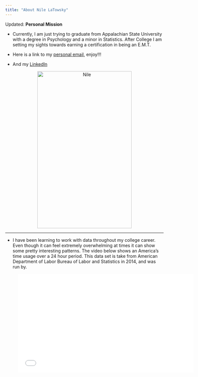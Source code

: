 ```yaml
---
title: "About Nile LaTowsky"
---
```


Updated: **Personal Mission** 

* Currently, I am just trying to graduate from Appalachian State University with a degree in Psychology and a minor in Statistics.  After College I am setting my sights towards earning a certification in being an E.M.T.

* Here is a link to my [personal email](https://mail.google.com/mail/u/0/#inbox), enjoy!!!

* And my [LinkedIn](https://www.linkedin.com/feed/)


<figure align = "middle">
<img src ="DSC_0813.jpg" alt = "Nile" style = "width:300px; height:500px;">
</figure>

<hr>

* I have been learning to work with data throughout my college career.  Even though it can feel extremely overwhelming at times it can show some pretty interesting patterns.  The video below shows an America's time usage over a 24 hour period. This data set is take from American Department of Labor Bureau of Labor and Statistics in 2014, and was run by.

<figure align = "middle">
<iframe width="560" height="315" src="time_use_data.mp4" frameborder="0" allow="autoplay; encrypted-media" allowfullscreen></iframe>
</figure>